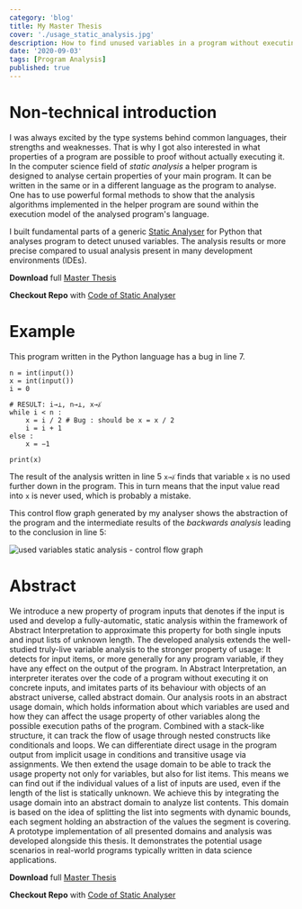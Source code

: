 ```yaml
---
category: 'blog'
title: My Master Thesis
cover: './usage_static_analysis.jpg'
description: How to find unused variables in a program without executing it.
date: '2020-09-03'
tags: [Program Analysis]
published: true
---
```


# Non-technical introduction

I was always excited by the type systems behind common languages, their
strengths and weaknesses. That is why I got also interested in what properties
of a program are possible to proof without actually executing it. In the
computer science field of _static analysis_ a helper program is designed to
analyse certain properties of your main program. It can be written in the same or in a different language as the program to analyse. One has to use powerful formal
methods to show that the analysis algorithms implemented in the helper program are sound
within the execution model of the analysed program's language.

I built fundamental parts of a generic
[Static Analyser](https://github.com/gitsimon/spadup-lyra) for Python that
analyses program to detect unused variables. The analysis results or more precise compared to usual analysis present in many development environments (IDEs).

**Download** full [Master Thesis](Master_Thesis.pdf)

**Checkout Repo** with [Code of Static Analyser](https://github.com/gitsimon/spadup-lyra)

# Example

This program written in the Python language has a bug in line 7.

```python{5,7}{numberLines: true}
n = int(input())
x = int(input())
i = 0

# RESULT: i→⊥, n→⊥, x→⫰̸
while i < n :
    x = i / 2 # Bug : should be x = x / 2
    i = i + 1
else :
    x = −1

print(x)
```

The result of the analysis written in line 5 `x→⫰̸` finds that variable `x` is no used further down in the program. This in turn means that the input value read into `x` is never used, which is probably a mistake.

This control flow graph generated by my analyser shows the abstraction of the program and the intermediate results of the _backwards analysis_ leading to the conclusion in line 5:

![used variables static analysis - control flow graph](usage_static_analysis_cfg.jpg)

# Abstract

We introduce a new property of program inputs that denotes if the input is used
and develop a fully-automatic, static analysis within the framework of Abstract
Interpretation to approximate this property for both single inputs and input
lists of unknown length. The developed analysis extends the well-studied
truly-live variable analysis to the stronger property of usage: It detects for
input items, or more generally for any program variable, if they have any effect
on the output of the program. In Abstract Interpretation, an interpreter
iterates over the code of a program without executing it on concrete inputs, and
imitates parts of its behaviour with objects of an abstract universe, called
abstract domain. Our analysis roots in an abstract usage domain, which holds
information about which variables are used and how they can affect the usage
property of other variables along the possible execution paths of the program.
Combined with a stack-like structure, it can track the flow of usage through
nested constructs like conditionals and loops. We can differentiate direct usage
in the program output from implicit usage in conditions and transitive usage via
assignments. We then extend the usage domain to be able to track the usage
property not only for variables, but also for list items. This means we can find
out if the individual values of a list of inputs are used, even if the length of
the list is statically unknown. We achieve this by integrating the usage domain
into an abstract domain to analyze list contents. This domain is based on the
idea of splitting the list into segments with dynamic bounds, each segment
holding an abstraction of the values the segment is covering. A prototype
implementation of all presented domains and analysis was developed alongside
this thesis. It demonstrates the potential usage scenarios in real-world
programs typically written in data science applications.

**Download** full [Master Thesis](Master_Thesis.pdf)

**Checkout Repo** with
[Code of Static Analyser](https://github.com/gitsimon/spadup-lyra)
